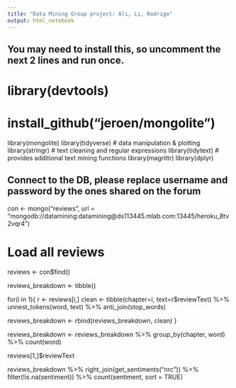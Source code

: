 ```yaml
---
title: "Data Mining Group project: Ali, Li, Rodrigo"
output: html_notebook
---
```

## You may need to install this, so uncomment the next 2 lines and run once.
# library(devtools)
# install_github("jeroen/mongolite")
library(mongolite)
library(tidyverse)      # data manipulation & plotting
library(stringr)        # text cleaning and regular expressions
library(tidytext)       # provides additional text mining functions
library(magrittr)
library(dplyr)

## Connect to the DB, please replace username and password by the ones shared on the forum
con <- mongo("reviews", url = "mongodb://datamining:datamining@ds113445.mlab.com:13445/heroku_8tv2vqr4")

# Load all reviews
reviews <- con$find()

reviews_breakdown <- tibble()

for(i in 1){
  r <- reviews[i,]
  clean <- tibble(chapter=i, text=r$reviewText) %>%
    unnest_tokens(word, text) %>%
    anti_join(stop_words)
  
  reviews_breakdown <- rbind(reviews_breakdown, clean)
}

reviews_breakdown <- reviews_breakdown %>% group_by(chapter, word) %>% count(word)

reviews[1,]$reviewText

reviews_breakdown %>%
  right_join(get_sentiments("nrc")) %>%
  filter(!is.na(sentiment)) %>%
  count(sentiment, sort = TRUE)

